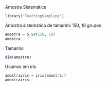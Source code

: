 Amostra Sistemática
```{r}
library("TeachingSampling")
```
Amostra sistematica de tamanho 150, 10 grupos
```{r}
amostra = S.SY(150, 10)
amostra
```
Tamanho
```{r}
dim(amostra)
```
Usamos em iris
```{r}
amostrairis = iris[amostra,]
amostrairis
```



